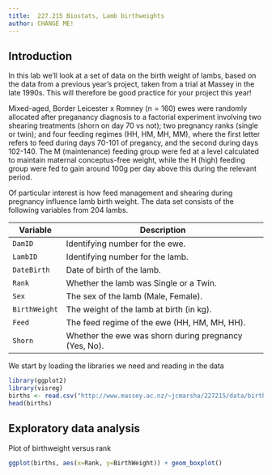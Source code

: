 ```yaml
---
title:  227.215 Biostats, Lamb birthweights
author: CHANGE ME!
---
```


## Introduction

In this lab we'll look at a set of data on the birth weight of lambs, based on the data from a previous year's project, taken from a trial at Massey in the late 1990s. This will therefore be good practice for your project this year!

Mixed-aged, Border Leicester x Romney ($n=160$) ewes were randomly allocated after preganancy diagnosis to a factorial experiment involving two shearing treatments (shorn on day 70 vs not); two pregnancy ranks (single or twin); and four feeding regimes (HH, HM, MH, MM), where the first letter refers to feed during days 70-101 of pregancy, and the second during days 102-140.  The M (maintenance) feeding group were fed at a level calculated to maintain maternal conceptus-free weight, while the H (high) feeding group were fed to gain around 100g per day above this during the relevant period.

Of particular interest is how feed management and shearing during pregnancy influence lamb birth weight.  The data set consists of the following variables from 204 lambs.

Variable      Description
--------      -----------
`DamID`       Identifying number for the ewe.
`LambID`      Identifying number for the lamb.
`DateBirth`   Date of birth of the lamb.
`Rank`        Whether the lamb was Single or a Twin.
`Sex`         The sex of the lamb (Male, Female).
`BirthWeight` The weight of the lamb at birth (in kg).
`Feed`        The feed regime of the ewe (HH, HM, MH, HH).
`Shorn`       Whether the ewe was shorn during pregnancy (Yes, No).

We start by loading the libraries we need and reading in the data

```r
library(ggplot2)
library(visreg)
births <- read.csv("http://www.massey.ac.nz/~jcmarsha/227215/data/birthweight.csv")
head(births)
```

## Exploratory data analysis

Plot of birthweight versus rank

```r
ggplot(births, aes(x=Rank, y=BirthWeight)) + geom_boxplot()
```
